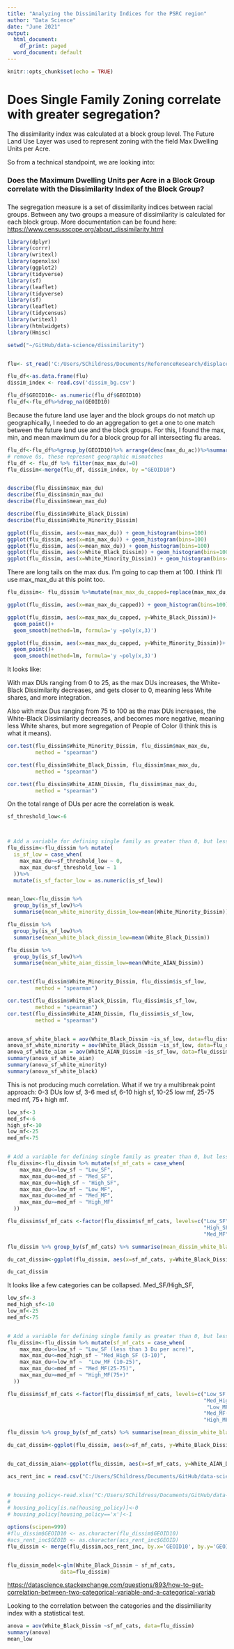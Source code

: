 ```yaml
---
title: "Analyzing the Dissimilarity Indices for the PSRC region"
author: "Data Science"
date: "June 2021"
output:
  html_document:
    df_print: paged
  word_document: default
---
```


```r
knitr::opts_chunk$set(echo = TRUE)
```

# Does Single Family Zoning correlate with greater segregation?

The dissimilarity index was calculated at a block group level. The Future Land Use Layer was used to represent zoning with the field Max Dwelling Units per Acre.

So from a technical standpoint, we are looking into:

### Does the Maximum Dwelling Units per Acre in a Block Group correlate with the Dissimilarity Index of the Block Group?

### 

The segregation measure is a set of dissimilarity indices between racial groups. Between any two groups a measure of dissimilarity is calculated for each block group. More documentation can be found here: <https://www.censusscope.org/about_dissimilarity.html>

```r
library(dplyr)
library(corrr)
library(writexl)
library(openxlsx)
library(ggplot2)
library(tidyverse)
library(sf)
library(leaflet)
library(tidyverse)
library(sf)
library(leaflet)
library(tidycensus)
library(writexl)
library(htmlwidgets)
library(Hmisc)

setwd("~/GitHub/data-science/dissimilarity")


flu<- st_read('C:/Users/SChildress/Documents/ReferenceResearch/displacement/diss_flu16.shp')

flu_df<-as.data.frame(flu)
dissim_index <- read.csv('dissim_bg.csv')

flu_df$GEOID10<- as.numeric(flu_df$GEOID10)
flu_df<-flu_df%>%drop_na(GEOID10)

```

Because the future land use layer and the block groups do not match up geographically, I needed to do an aggregation to get a one to one match between the future land use and the block groups. For this, I found the max, min, and mean maximum du for a block group for all intersecting flu areas.

```r
flu_df<-flu_df%>%group_by(GEOID10)%>% arrange(desc(max_du_ac))%>%summarise(max_max_du=first(max_du_ac), min_max_du=last(max_du_ac), mean_max_du=mean(max_du_ac))
# remove 0s, these represent geographic mismatches
flu_df <- flu_df %>% filter(max_max_du!=0)
flu_dissim<-merge(flu_df, dissim_index, by ="GEOID10")


describe(flu_dissim$max_max_du)
describe(flu_dissim$min_max_du)
describe(flu_dissim$mean_max_du)

describe(flu_dissim$White_Black_Dissim)
describe(flu_dissim$White_Minority_Dissim)

ggplot(flu_dissim, aes(x=max_max_du)) + geom_histogram(bins=100)
ggplot(flu_dissim, aes(x=min_max_du)) + geom_histogram(bins=100)
ggplot(flu_dissim, aes(x=mean_max_du)) + geom_histogram(bins=100)
ggplot(flu_dissim, aes(x=White_Black_Dissim)) + geom_histogram(bins=100)
ggplot(flu_dissim, aes(x=White_Minority_Dissim)) + geom_histogram(bins=100)


```

There are long tails on the max dus. I'm going to cap them at 100. I think I'll use max_max_du at this point too.

```r

flu_dissim<- flu_dissim %>%mutate(max_max_du_capped=replace(max_max_du,max_max_du>100,100))

ggplot(flu_dissim, aes(x=max_max_du_capped)) + geom_histogram(bins=100)

ggplot(flu_dissim, aes(x=max_max_du_capped, y=White_Black_Dissim))+
  geom_point()+
  geom_smooth(method=lm, formula='y ~poly(x,3)')

ggplot(flu_dissim, aes(x=max_max_du_capped, y=White_Minority_Dissim))+
  geom_point()+
  geom_smooth(method=lm, formula='y ~poly(x,3)')

```

It looks like:

With max DUs ranging from 0 to 25, as the max DUs increases, the White-Black Dissimilarity decreases, and gets closer to 0, meaning less White shares, and more integration.

Also with max Dus ranging from 75 to 100 as the max DUs increases, the White-Black Dissimilarity decreases, and becomes more negative, meaning less White shares, but more segregation of People of Color (I think this is what it means).

```r

cor.test(flu_dissim$White_Minority_Dissim, flu_dissim$max_max_du,
         method = "spearman")

cor.test(flu_dissim$White_Black_Dissim, flu_dissim$max_max_du,
         method = "spearman")

cor.test(flu_dissim$White_AIAN_Dissim, flu_dissim$max_max_du,
         method = "spearman")

```

On the total range of DUs per acre the correlation is weak.

```r

sf_threshold_low<-6



# Add a variable for defining single family as greater than 0, but less than some max DU per acre
flu_dissim<-flu_dissim %>% mutate(
  is_sf_low = case_when(
    max_max_du>=sf_threshold_low ~ 0,
    max_max_du<sf_threshold_low ~ 1
  ))%>%
  mutate(is_sf_factor_low = as.numeric(is_sf_low))


mean_low<-flu_dissim %>%
  group_by(is_sf_low)%>%
  summarise(mean_white_minority_dissim_low=mean(White_Minority_Dissim))

flu_dissim %>%
  group_by(is_sf_low)%>%
  summarise(mean_white_black_dissim_low=mean(White_Black_Dissim))

flu_dissim %>%
  group_by(is_sf_low)%>%
  summarise(mean_white_aian_dissim_low=mean(White_AIAN_Dissim))


cor.test(flu_dissim$White_Minority_Dissim, flu_dissim$is_sf_low,
         method = "spearman")

cor.test(flu_dissim$White_Black_Dissim, flu_dissim$is_sf_low,
         method = "spearman")
cor.test(flu_dissim$White_AIAN_Dissim, flu_dissim$is_sf_low,
         method = "spearman")


anova_sf_white_black = aov(White_Black_Dissim ~is_sf_low, data=flu_dissim)
anova_sf_white_minority = aov(White_Black_Dissim ~is_sf_low, data=flu_dissim)
anova_sf_white_aian = aov(White_AIAN_Dissim ~is_sf_low, data=flu_dissim)
summary(anova_sf_white_aian)
summary(anova_sf_white_minority)
summary(anova_sf_white_black)

```

This is not producing much correlation. What if we try a multibreak point approach: 0-3 DUs low sf, 3-6 med sf, 6-10 high sf, 10-25 low mf, 25-75 med mf, 75+ high mf.

```r

low_sf<-3
med_sf<-6
high_sf<-10
low_mf<-25
med_mf<-75


# Add a variable for defining single family as greater than 0, but less than some max DU per acre
flu_dissim<-flu_dissim %>% mutate(sf_mf_cats = case_when(
    max_max_du<=low_sf ~ "Low_SF",
    max_max_du<=med_sf ~ "Med_SF",
    max_max_du<=high_sf ~ "High_SF",
    max_max_du<=low_mf ~ "Low_MF",
    max_max_du<=med_mf ~ "Med_MF",
    max_max_du>=med_mf ~ "High_MF"
  ))

flu_dissim$sf_mf_cats <-factor(flu_dissim$sf_mf_cats, levels=c("Low_SF", "Med_SF",
                                                               "High_SF", "Low_MF",
                                                               "Med_MF", "High_MF"))

flu_dissim %>% group_by(sf_mf_cats) %>% summarise(mean_dissim_white_black=mean(White_Black_Dissim))

du_cat_dissim<-ggplot(flu_dissim, aes(x=sf_mf_cats, y=White_Black_Dissim))+geom_boxplot()

du_cat_dissim
```

It looks like a few categories can be collapsed. Med_SF/High_SF,

```r
  
low_sf<-3
med_high_sf<-10
low_mf<-25
med_mf<-75


# Add a variable for defining single family as greater than 0, but less than some max DU per acre
flu_dissim<-flu_dissim %>% mutate(sf_mf_cats = case_when(
    max_max_du<=low_sf ~ "Low_SF (less than 3 Du per acre)",
    max_max_du<=med_high_sf ~ "Med_High_SF (3-10)",
    max_max_du<=low_mf ~  "Low_MF (10-25)",
    max_max_du<=med_mf ~ "Med_MF(25-75)",
    max_max_du>=med_mf ~ "High_MF(75+)"
  ))

flu_dissim$sf_mf_cats <-factor(flu_dissim$sf_mf_cats, levels=c("Low_SF (less than 3 Du per acre)",
                                                               "Med_High_SF (3-10)",
                                                                "Low_MF (10-25)",
                                                               "Med_MF(25-75)",
                                                               "High_MF(75+)"))

flu_dissim %>% group_by(sf_mf_cats) %>% summarise(mean_dissim_white_black=mean(White_Black_Dissim))

du_cat_dissim<-ggplot(flu_dissim, aes(x=sf_mf_cats, y=White_Black_Dissim))+geom_boxplot()


du_cat_dissim_aian<-ggplot(flu_dissim, aes(x=sf_mf_cats, y=White_AIAN_Dissim))+geom_boxplot()
```

```r
acs_rent_inc = read.csv("C:/Users/SChildress/Documents/GitHub/data-science/dissimilarity/census_tract_vars.csv")


# housing_policy<-read.xlsx("C:/Users/SChildress/Documents/GitHub/data-science/HHSurvey/estimation_displace/housing_policy_city.xlsx")
# 
# housing_policy[is.na(housing_policy)]<-0
# housing_policy[housing_policy=='x']<-1

options(scipen=999)
#flu_dissim$GEOID10 <- as.character(flu_dissim$GEOID10)
#acs_rent_inc$GEOID <- as.character(acs_rent_inc$GEOID)
flu_dissim <- merge(flu_dissim,acs_rent_inc, by.x='GEOID10', by.y='GEOID', all.x=TRUE)



```

```r
flu_dissim_model<-glm(White_Black_Dissim ~ sf_mf_cats,
                 data=flu_dissim)


```

<https://datascience.stackexchange.com/questions/893/how-to-get-correlation-between-two-categorical-variable-and-a-categorical-variab>

Looking to the correlation between the categories and the dissimiliarity index with a statistical test.

```r

anova = aov(White_Black_Dissim ~sf_mf_cats, data=flu_dissim)
summary(anova)
mean_low
```
